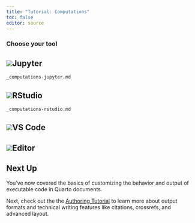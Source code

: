 ```yaml
---
title: "Tutorial: Computations"
toc: false
editor: source
---
```


### Choose your tool {#choose-your-tool .no-anchor}

::: {#choose-your-tool-tabs .panel-tabset}
## ![](../images/jupyter-logo.png)Jupyter

``` include
_computations-jupyter.md
```

## ![](../images/rstudio-logo.png)RStudio

``` include
_computations-rstudio.md
```

## ![](../images/vscode-logo.png)VS Code

## ![](../images/text-editor-logo.png){#text-editor-logo}Editor
:::

## Next Up

You've now covered the basics of customizing the behavior and output of executable code in Quarto documents. 

Next, check out the the [Authoring Tutorial](../authoring/) to learn more about output formats and technical writing features like citations, crossrefs, and advanced layout. 


